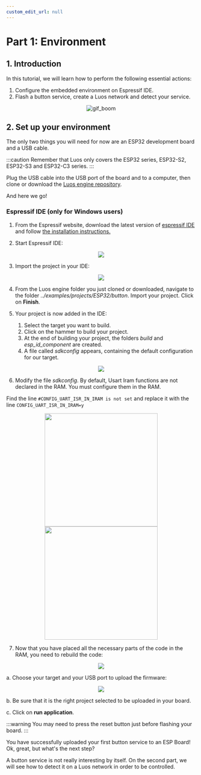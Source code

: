 ```yaml
---
custom_edit_url: null
---
```



# Part 1: Environment

## 1. Introduction

In this tutorial, we will learn how to perform the following essential actions:

1. Configure the embedded environment on Espressif IDE.
2. Flash a button service, create a Luos network and detect your service.

<div align="center">
  <Image
    src="https://media.giphy.com/media/3o7btNa0RUYa5E7iiQ/giphy.gif"
    className="gif_tutorial"
    alt="gif_boom"
  />
</div>

## 2. Set up your environment

The only two things you will need for now are an ESP32 development board and a USB cable.

:::caution
Remember that Luos only covers the ESP32 series, ESP32-S2, ESP32-S3 and ESP32-C3 series.
:::

Plug the USB cable into the USB port of the board and to a computer, then clone or download the [Luos engine repository](https://github.com/Luos-io/luos_engine).

And here we go!

### Espressif IDE (only for Windows users)

1. From the Espressif website, download the latest version of [espressif IDE](https://dl.espressif.com/dl/esp-idf/) and follow [the installation instructions.](https://docs.espressif.com/projects/esp-idf/en/latest/esp32/get-started/windows-setup.html)

2. Start Espressif IDE:

<div align="center">
  <Image src="/img/tutorials/esp/esp-1-1.png" />
</div>

3. Import the project in your IDE:

<div align="center">
  <Image src="/img/tutorials/esp/esp-1-2.png" />
</div>

4. From the Luos engine folder you just cloned or downloaded, navigate to the folder _../examples/projects/ESP32/button_. Import your project.
   Click on **Finish**.

5. Your project is now added in the IDE:
   1. Select the target you want to build.
   2. Click on the hammer to build your project.
   3. At the end of building your project, the folders _build_ and _esp_id_component_ are created.
   4. A file called _sdkconfig_ appears, containing the default configuration for our target.

<div align="center">
  <Image src="/img/tutorials/esp/esp-1-3.png" />
</div>

6. Modify the file _sdkconfig_. By default, Usart Iram functions are not declared in the RAM. You must configure them in the RAM.

Find the line `#CONFIG_UART_ISR_IN_IRAM is not set` and replace it with the line `CONFIG_UART_ISR_IN_IRAM=y`

<div align="center">
  <Image src="/img/tutorials/esp/esp-1-4.png" height="300px" />
  <Image src="/img/tutorials/esp/esp-1-5.png" height="300px" />
</div>

7. Now that you have placed all the necessary parts of the code in the RAM, you need to rebuild the code:

<div align="center">
  <Image src="/img/tutorials/esp/esp-1-6.png" />
</div>

a. Choose your target and your USB port to upload the firmware:

<div align="center">
  <Image src="/img/tutorials/esp/esp-1-7.png" />
</div>

b. Be sure that it is the right project selected to be uploaded in your board.

c. Click on **run application**.

:::warning
You may need to press the reset button just before flashing your board.
:::

You have successfully uploaded your first button service to an ESP Board! Ok, great, but what's the next step?

A button service is not really interesting by itself. On the second part, we will see how to detect it on a Luos network in order to be controlled.
